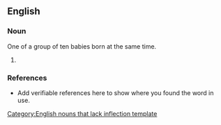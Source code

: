==English==
{{rfv}}

===Noun===
One of a group of ten babies born at the same time.
{{infl|en|noun}}[[Category:English nouns that lack inflection template]]

# {{substub}}

===References===
* Add verifiable references here to show where you found the word in use.